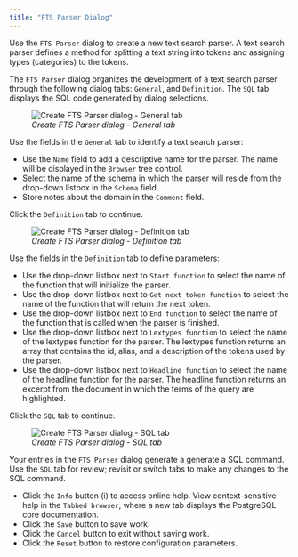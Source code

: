 ```yaml
---
title: "FTS Parser Dialog"
---
```


<div id="fts_parser_dialog" class="registered_link"></div>

Use the `FTS Parser` dialog to create a new text search parser. A text search parser defines a method for splitting a text string into tokens and assigning types (categories) to the tokens.

The `FTS Parser` dialog organizes the development of a text search parser through the following dialog tabs: `General`, and `Definition`. The `SQL` tab displays the SQL code generated by dialog selections.

<figure><img src="../../images/fts_parser_general.png" class="align-center" alt="Create FTS Parser dialog - General tab" /><figcaption aria-hidden="true"><em>Create FTS Parser dialog - General tab</em></figcaption></figure>

Use the fields in the `General` tab to identify a text search parser:

-   Use the `Name` field to add a descriptive name for the parser. The name will be displayed in the `Browser` tree control.
-   Select the name of the schema in which the parser will reside from the drop-down listbox in the `Schema` field.
-   Store notes about the domain in the `Comment` field.

Click the `Definition` tab to continue.

<figure><img src="../../images/fts_parser_definition.png" class="align-center" alt="Create FTS Parser dialog - Definition tab" /><figcaption aria-hidden="true"><em>Create FTS Parser dialog - Definition tab</em></figcaption></figure>

Use the fields in the `Definition` tab to define parameters:

-   Use the drop-down listbox next to `Start function` to select the name of the function that will initialize the parser.
-   Use the drop-down listbox next to `Get next token function` to select the name of the function that will return the next token.
-   Use the drop-down listbox next to `End function` to select the name of the function that is called when the parser is finished.
-   Use the drop-down listbox next to `Lextypes function` to select the name of the lextypes function for the parser. The lextypes function returns an array that contains the id, alias, and a description of the tokens used by the parser.
-   Use the drop-down listbox next to `Headline function` to select the name of the headline function for the parser. The headline function returns an excerpt from the document in which the terms of the query are highlighted.

Click the `SQL` tab to continue.

<figure><img src="../../images/fts_parser_sql.png" class="align-center" alt="Create FTS Parser dialog - SQL tab" /><figcaption aria-hidden="true"><em>Create FTS Parser dialog - SQL tab</em></figcaption></figure>

Your entries in the `FTS Parser` dialog generate a generate a SQL command. Use the `SQL` tab for review; revisit or switch tabs to make any changes to the SQL command.

-   Click the `Info` button (i) to access online help. View context-sensitive help in the `Tabbed browser`, where a new tab displays the PostgreSQL core documentation.
-   Click the `Save` button to save work.
-   Click the `Cancel` button to exit without saving work.
-   Click the `Reset` button to restore configuration parameters.
